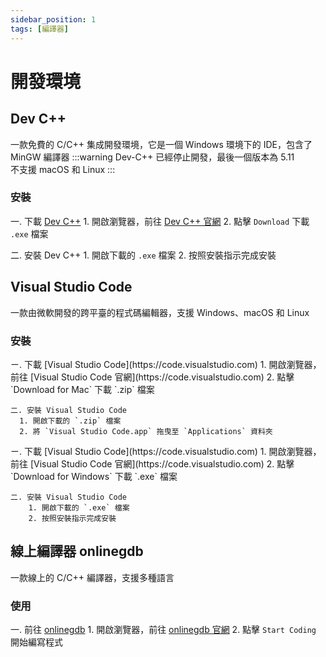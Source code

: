 ```yaml
---
sidebar_position: 1
tags: [編譯器]
---
```



# 開發環境

## Dev C++
一款免費的 C/C++ 集成開發環境，它是一個 Windows 環境下的 IDE，包含了 MinGW 編譯器
:::warning
Dev-C++ 已經停止開發，最後一個版本為 5.11<br />不支援 macOS 和 Linux
:::

### 安裝
一. 下載 [Dev C++](https://sourceforge.net/projects/orwelldevcpp/)
    1. 開啟瀏覽器，前往 [Dev C++ 官網](https://sourceforge.net/projects/orwelldevcpp/)
    2. 點擊 `Download` 下載 `.exe` 檔案

二. 安裝 Dev C++
    1. 開啟下載的 `.exe` 檔案
    2. 按照安裝指示完成安裝

## Visual Studio Code
一款由微軟開發的跨平臺的程式碼編輯器，支援 Windows、macOS 和 Linux

### 安裝
<Tabs groupId="tutorial-extras">
  <TabItem value="MacOS" label="MacOS">
    ㄧ. 下載 [Visual Studio Code](https://code.visualstudio.com)
        1. 開啟瀏覽器，前往 [Visual Studio Code 官網](https://code.visualstudio.com)
        2. 點擊 `Download for Mac` 下載 `.zip` 檔案

    二. 安裝 Visual Studio Code
      1. 開啟下載的 `.zip` 檔案
      2. 將 `Visual Studio Code.app` 拖曳至 `Applications` 資料夾
  </TabItem>
  <TabItem value="Windows" label="Windows">
    ㄧ. 下載 [Visual Studio Code](https://code.visualstudio.com)
        1. 開啟瀏覽器，前往 [Visual Studio Code 官網](https://code.visualstudio.com)
        2. 點擊 `Download for Windows` 下載 `.exe` 檔案

    二. 安裝 Visual Studio Code
        1. 開啟下載的 `.exe` 檔案
        2. 按照安裝指示完成安裝
  </TabItem>
</Tabs>

## 線上編譯器 onlinegdb
一款線上的 C/C++ 編譯器，支援多種語言

### 使用
一. 前往 [onlinegdb](https://www.onlinegdb.com)
    1. 開啟瀏覽器，前往 [onlinegdb 官網](https://www.onlinegdb.com)
    2. 點擊 `Start Coding` 開始編寫程式
